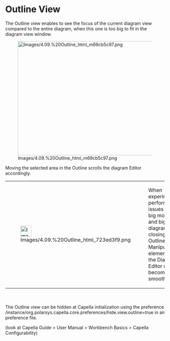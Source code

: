 
= Outline View =

The Outline view enables to see the focus of the current diagram view compared to the entire diagram, when this one is too big to fit in the diagram view window.


[[Image:Images/4.09.%20Outline_html_m69cb5c97.png|606x361px]]


Moving the selected area in the Outline scrolls the diagram Editor accordingly.


{| border="1"
|-
| 
[[Image:Images/4.09.%20Outline_html_723ed3f9.png|34x34px]]


| 
When 				experimenting performance issues with big models and big 				diagrams, try closing the Outline. Manipulating elements in the 				Diagram Editor often becomes smoother.


|}  
<br>
<br>
The Outline view can be hidden at Capella initialization using the preference /instance/org.polarsys.capella.core.preferences/hide.view.outline=true in an preference file.

(look at Capella Guide > User Manual > Workbench Basics > Capella Configurability)

<br>
<br>

